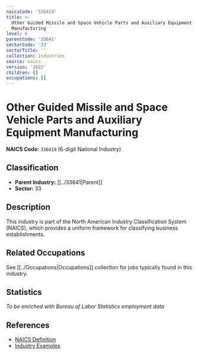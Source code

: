 ```yaml
---
naicsCode: '336419'
title: >-
  Other Guided Missile and Space Vehicle Parts and Auxiliary Equipment
  Manufacturing
level: 6
parentCode: '33641'
sectorCode: '33'
sectorTitle: ''
collection: Industries
source: naics
version: '2022'
children: []
occupations: []
---
```

# Other Guided Missile and Space Vehicle Parts and Auxiliary Equipment Manufacturing

**NAICS Code:** `336419` (6-digit National Industry)

## Classification

- **Parent Industry:** [[../33641|Parent]]
- **Sector:** 33

## Description

This industry is part of the North American Industry Classification System (NAICS), which provides a uniform framework for classifying business establishments.

## Related Occupations

See [[../Occupations|Occupations]] collection for jobs typically found in this industry.

## Statistics

*To be enriched with Bureau of Labor Statistics employment data*

## References

- [NAICS Definition](https://www.census.gov/naics/)
- [Industry Examples](https://www.census.gov/naics/2022NAICS/)
